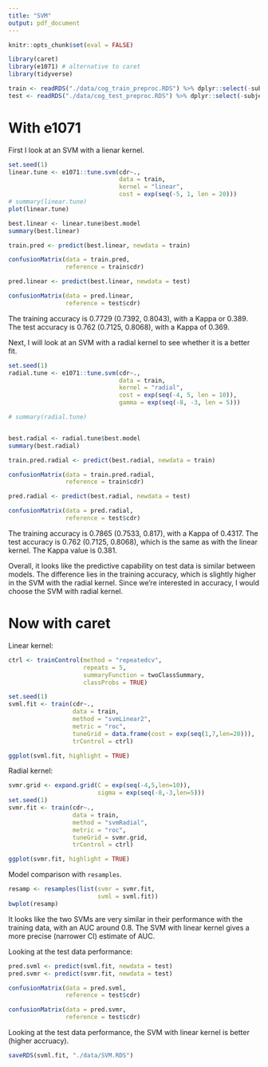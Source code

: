 ```yaml
---
title: "SVM"
output: pdf_document
---
```


```r
knitr::opts_chunk$set(eval = FALSE)

library(caret)
library(e1071) # alternative to caret
library(tidyverse)
```

```r
train <- readRDS("./data/cog_train_preproc.RDS") %>% dplyr::select(-subject)
test <- readRDS("./data/cog_test_preproc.RDS") %>% dplyr::select(-subject)

```

# With e1071

First I look at an SVM with a lienar kernel.

```r
set.seed(1)
linear.tune <- e1071::tune.svm(cdr~., 
                               data = train, 
                               kernel = "linear", 
                               cost = exp(seq(-5, 1, len = 20)))
# summary(linear.tune)
plot(linear.tune)

best.linear <- linear.tune$best.model
summary(best.linear)

train.pred <- predict(best.linear, newdata = train)

confusionMatrix(data = train.pred, 
                reference = train$cdr)

pred.linear <- predict(best.linear, newdata = test)

confusionMatrix(data = pred.linear, 
                reference = test$cdr)
```

The training accuracy is 0.7729 (0.7392, 0.8043), with a Kappa or 0.389.
The test accuracy is 0.762 (0.7125, 0.8068), with a Kappa of 0.369.

Next, I will look at an SVM with a radial kernel to see whether it is a better fit.

```r
set.seed(1)
radial.tune <- e1071::tune.svm(cdr~., 
                               data = train, 
                               kernel = "radial", 
                               cost = exp(seq(-4, 5, len = 10)),
                               gamma = exp(seq(-8, -3, len = 5)))

# summary(radial.tune)


best.radial <- radial.tune$best.model
summary(best.radial)

train.pred.radial <- predict(best.radial, newdata = train)

confusionMatrix(data = train.pred.radial, 
                reference = train$cdr)

pred.radial <- predict(best.radial, newdata = test)

confusionMatrix(data = pred.radial, 
                reference = test$cdr)
```

The training accuracy is 0.7865 (0.7533, 0.817), with a Kappa of 0.4317. 
The test accuracy is 0.762 (0.7125, 0.8068), which is the same as with the linear kernel. The Kappa value is 0.381.

Overall, it looks like the predictive capability on test data is similar between models. The difference lies in the training accuracy, which is slightly higher in the SVM with the radial kernel. Since we're interested in accuracy, I would choose the SVM with radial kernel.


# Now with caret

Linear kernel:

```r
ctrl <- trainControl(method = "repeatedcv",
                     repeats = 5,
                     summaryFunction = twoClassSummary, 
                     classProbs = TRUE) 

set.seed(1)
svml.fit <- train(cdr~., 
                  data = train, 
                  method = "svmLinear2",
                  metric = "roc",
                  tuneGrid = data.frame(cost = exp(seq(1,7,len=20))),
                  trControl = ctrl)

ggplot(svml.fit, highlight = TRUE)
```

Radial kernel:
```r
svmr.grid <- expand.grid(C = exp(seq(-4,5,len=10)),
                         sigma = exp(seq(-8,-3,len=5)))
set.seed(1)             
svmr.fit <- train(cdr~., 
                  data = train,
                  method = "svmRadial",
                  metric = "roc",
                  tuneGrid = svmr.grid,
                  trControl = ctrl)

ggplot(svmr.fit, highlight = TRUE)
```


Model comparison with `resamples`.

```r
resamp <- resamples(list(svmr = svmr.fit, 
                         svml = svml.fit))
bwplot(resamp)
```

It looks like the two SVMs are very similar in their performance with the training data, with an AUC around 0.8. The SVM with linear kernel gives a more precise (narrower CI) estimate of AUC.


Looking at the test data performance:

```r
pred.svml <- predict(svml.fit, newdata = test)
pred.svmr <- predict(svmr.fit, newdata = test)

confusionMatrix(data = pred.svml, 
                reference = test$cdr)

confusionMatrix(data = pred.svmr, 
                reference = test$cdr)
```

Looking at the test data performance, the SVM with linear kernel is better (higher accruacy).

```r
saveRDS(svml.fit, "./data/SVM.RDS")
```

